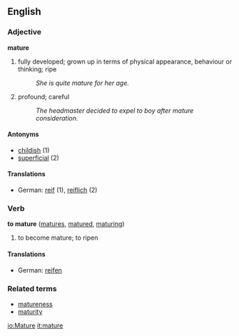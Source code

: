 ==English==

===Adjective===
'''mature'''
# fully developed; grown up in terms of physical appearance, behaviour or thinking; ripe
#:''She is quite mature for her age.''
# profound; careful
#:''The headmaster decided to expel to boy after mature consideration.''

====Antonyms====
*[[childish]] (1)
* [[superficial]] (2)

====Translations====
*German: [[reif]] (1), [[reiflich]] (2)

===Verb===
'''to mature'''  ([[matures]], [[matured]], [[maturing]])
# to become mature; to ripen

====Translations====
*German: [[reifen]]

===Related terms===
*[[matureness]]
*[[maturity]]

[[io:Mature]]
[[it:mature]]